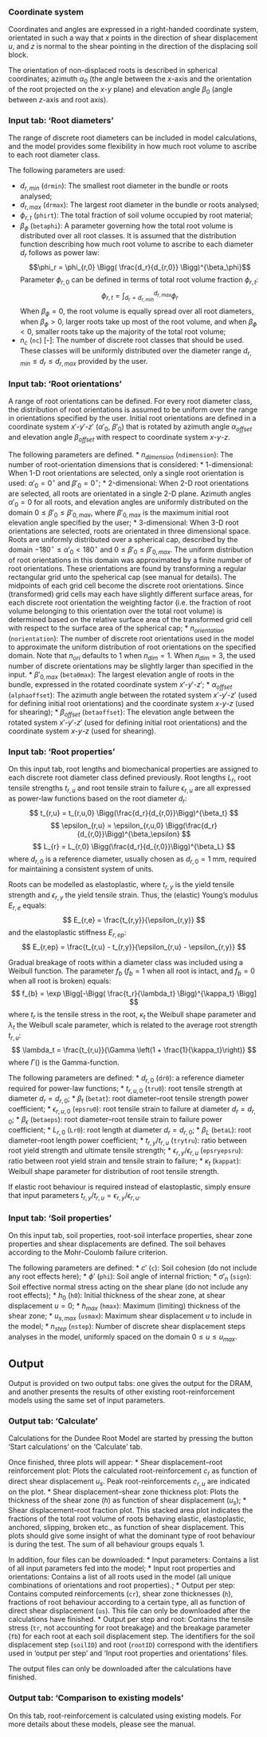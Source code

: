 ### Coordinate system

Coordinates and angles are expressed in a right-handed coordinate system, orientated in such a way that $x$ points in the direction of shear displacement $u$, and $z$ is normal to the shear pointing in the direction of the displacing soil block.

The orientation of non-displaced roots is described in spherical coordinates; azimuth $\alpha_0$ (the angle between the $x$-axis and the orientation of the root projected on the $x$-$y$ plane) and elevation angle $\beta_0$ (angle between $z$-axis and root axis).


### Input tab: 'Root diameters'

The range of discrete root diameters can be included in model calculations, and the model provides some flexibility in how much root volume to ascribe to each root diameter class. 

The following parameters are used:

* $d_{r,min}$ (`drmin`): The smallest root diameter in the bundle or roots analysed;
* $d_{r,max}$ (`drmax`): The largest root diameter in the bundle or roots analysed;
* $\phi_{r,t}$ (`phirt`): The total fraction of soil volume occupied by root material;
* $\beta_\phi$ (`betaphi`): A parameter governing how the total root volume is distributed over all root classes. It is assumed that the distribution function describing how much root volume to ascribe to each diameter $d_r$ follows as power law: $$\phi_r = \phi_{r,0}  \Bigg( \frac{d_r}{d_{r,0}} \Bigg)^{\beta_\phi}$$Parameter $\phi_{r,0}$ can be defined in terms of total root volume fraction $\phi_{r,t}$: $$\phi_{r,t} = \int_{d_r=d_{r,min}}^{d_{r,max}} \phi_r$$When $\beta_\phi=0$, the root volume is equally spread over all root diameters, when $\beta_\phi>0$, larger roots take up most of the root volume, and when $\beta_\phi<0$, smaller roots take up the majority of the total root volume;
* $n_c$ (`nc`) [-]: The number of discrete root classes that should be used. These classes will be uniformly distributed over the diameter range $d_{r,min} \leq d_r \leq d_{r,max}$ provided by the user.


### Input tab: 'Root orientations'

A range of root orientations can be defined. For every root diameter class, the distribution of root orientations is assumed to be uniform over the range in orientations specified by the user. 
Initial root orientations are defined in a coordinate system $x'$-$y'$-$z'$ ($\alpha'_0$, $\beta'_0$) that is rotated by azimuth angle $\alpha_{offset}$ and elevation angle $\beta_{offset}$ with respect to coordinate system $x$-$y$-$z$. 

The following parameters are defined.
* $n_{dimension}$ (`ndimension`): The number of root-orientation dimensions that is considered:
  * 1-dimensional: When 1-D root orientations are selected, only a single root orientation is used: $\alpha'_0=0^\circ$ and $\beta'_0=0^\circ$;
  * 2-dimensional: When 2-D root orientations are selected, all roots are orientated in a single 2-D plane. Azimuth angles $\alpha'_0=0$ for all roots, and elevation angles are uniformly distributed on the domain $0 \leq \beta'_0 \leq \beta'_{0,max}$, where $\beta'_{0,max}$ is the maximum initial root elevation angle specified by the user;
  * 3-dimensional: When 3-D root orientations are selected, roots are orientated in three dimensional space. Roots are uniformly distributed over a spherical cap, described by the domain $-180^\circ \leq \alpha'_0 < 180^\circ$ and $0 \leq \beta'_0 \leq \beta'_{0,max}$. The uniform distribution of root orientations in this domain was approximated by a finite number of root orientations. These orientations are found by transforming a regular rectangular grid unto the speherical cap (see manual for details). The midpoints of each grid cell become the discrete root orientations. Since (transformed) grid cells may each have slightly different surface areas, for each discrete root orientation the weighting factor (i.e. the fraction of root volume belonging to this orientation over the total root volume) is determined based on the relative surface area of the transformed grid cell with respect to the surface area of the spherical cap;
* $n_{orientation}$ (`norientation`): The number of discrete root orientations used in the model to approximate the uniform distribution of root orientations on the specified domain. Note that $n_{ori}$ defaults to 1 when $n_{dim}=1$. When $n_{dim}=3$, the used number of discrete orientations may be slightly larger than specified in the input.
* $\beta'_{0,max}$ (`beta0max`): The largest elevation angle of roots in the bundle, expressed in the rotated coordinate system $x'$-$y'$-$z'$;
* $\alpha_{offset}$ (`alphaoffset`): The azimuth angle between the rotated system $x'$-$y'$-$z'$ (used for defining initial root orientations) and the coordinate system $x$-$y$-$z$ (used for shearing);
* $\beta_{offset}$ (`betaoffset`): The elevation angle between the rotated system $x'$-$y'$-$z'$ (used for defining initial root orientations) and the coordinate system $x$-$y$-$z$ (used for shearing).


### Input tab: 'Root properties'

On this input tab, root lengths and biomechanical properties are assigned to each discrete root diameter class defined previously. Root lengths $L_r$, root tensile strengths $t_{r,u}$ and root tensile strain to failure $\epsilon_{r,u}$ are all expressed as power-law functions based on the root diameter $d_r$:
$$ t_{r,u} = t_{r,u,0} \Bigg(\frac{d_r}{d_{r,0}}\Bigg)^{\beta_t} $$
$$ \epsilon_{r,u} = \epsilon_{r,u,0} \Bigg(\frac{d_r}{d_{r,0}}\Bigg)^{\beta_\epsilon} $$
$$ L_{r} = L_{r,0} \Bigg(\frac{d_r}{d_{r,0}}\Bigg)^{\beta_L} $$
where $d_{r,0}$ is a reference diameter, usually chosen as $d_{r,0}=1$ mm, required for maintaining a consistent system of units. 

Roots can be modelled as elastoplastic, where $t_{r,y}$ is the yield tensile strength and $\epsilon_{r,y}$ the yield tensile strain. Thus, the (elastic) Young's modulus $E_{r,e}$ equals:
$$ E_{r,e} = \frac{t_{r,y}}{\epsilon_{r,y}} $$
and the elastoplastic stiffness $E_{r,ep}$:
$$ E_{r,ep} = \frac{t_{r,u} - t_{r,y}}{\epsilon_{r,u} - \epsilon_{r,y}} $$

Gradual breakage of roots within a diameter class was included using a Weibull function. The parameter $f_{b}$ ($f_{b}=1$ when all root is intact, and $f_{b}=0$ when all root is broken) equals:
$$ f_{b} = \exp \Bigg[-\Bigg( \frac{t_r}{\lambda_t} \Bigg)^{\kappa_t} \Bigg] $$
where $t_r$ is the tensile stress in the root, $\kappa_t$ the Weibull shape parameter and $\lambda_t$ the Weibull scale parameter, which is related to the average root strength $t_{r,u}$:
$$ \lambda_t = \frac{t_{r,u}}{\Gamma \left(1 + \frac{1}{\kappa_t}\right)} $$
where $\Gamma()$ is the Gamma-function.

The following parameters are defined:
* $d_{r,0}$ (`dr0`): a reference diameter required for power-law functions;
* $t_{r,u,0}$ (`tru0`): root tensile strength at diameter $d_r=d_{r,0}$;
* $\beta_t$ (`betat`): root diameter--root tensile strength power coefficient;
* $\epsilon_{r,u,0}$ (`epsru0`): root tensile strain to failure at diameter $d_r=d_{r,0}$;
* $\beta_\epsilon$ (`betaeps`): root diameter--root tensile strain to failure power coefficient;
* $L_{r,0}$ (`Lr0`): root length at diameter $d_r=d_{r,0}$;
* $\beta_L$ (`betaL`): root diameter--root length power coefficient;
* $t_{r,y}/t_{r,u}$ (`trytru`): ratio between root yield strength and ultimate tensile strength;
* $\epsilon_{r,y}/\epsilon_{r,u}$ (`epsryepsru`): ratio between root yield strain and tensile strain to failure;
* $\kappa_{t}$ (`kappat`): Weibull shape parameter for distribution of root tensile strength.

If elastic root behaviour is required instead of elastoplastic, simply ensure that input parameters $t_{r,y}/t_{r,u} = \epsilon_{r,y}/\epsilon_{r,u}$. 


### Input tab: 'Soil properties'

On this input tab, soil properties, root-soil interface properties, shear zone properties and shear displacements are defined. The soil behaves according to the Mohr-Coulomb failure criterion. 

The following parameters are defined:
* $c'$ (`c`): Soil cohesion (do not include any root effects here);
* $\phi'$ (`phi`): Soil angle of internal friction;
* $\sigma'_n$ (`sign`): Soil effective normal stress acting on the shear plane (do not include any root effects);
* $h_0$ (`h0`): Initial thickness of the shear zone, at shear displacement $u=0$;
* $h_{max}$ (`hmax`): Maximum (limiting) thickness of the shear zone;
* $u_{s,max}$ (`usmax`): Maximum shear displacement $u$ to include in the model;
* $n_{step}$ (`nstep`): Number of discrete shear displacement steps analyses in the model, uniformly spaced on the domain $0 \leq u \leq u_{max}$.


## Output

Output is provided on two output tabs: one gives the output for the DRAM, and another presents the results of other existing root-reinforcement models using the same set of input parameters.


### Output tab: 'Calculate'

Calculations for the Dundee Root Model are started by pressing the button 'Start calculations' on the 'Calculate' tab. 

Once finished, three plots will appear:
* Shear displacement--root reinforcement plot: Plots the calculated root-reinforcement $c_r$ as function of direct shear displacement $u_s$. Peak root-reinforcements $c_{r,u}$ are indicated on the plot. 
* Shear displacement--shear zone thickness plot: Plots the thickness of the shear zone ($h$) as function of shear displacement ($u_s$);
* Shear displacement--root fraction plot. This stacked area plot indicates the fractions of the total root volume of roots behaving elastic, elastoplastic, anchored, slipping, broken etc., as function of shear displacement. This plots should give some insight of what the dominant type of root behaviour is during the test. The sum of all behaviour groups equals 1.

In addition, four files can be downloaded:
* Input parameters: Contains a list of all input parameters fed into the model;
* Input root properties and orientations: Contains a list of all roots used in the model (all unique combinations of orientations and root properties).;
* Output per step: Contains computed reinforcements (`cr`), shear zone thicknesses (`h`), fractions of root behaviour according to a certain type, all as function of direct shear displacement (`us`). This file can only be downloaded after the calculations have finished.
* Output per step and root: Contains the tensile stress (`tr`, not accounting for root breakage) and the breakage parameter (`fb`) for each root at each soil displacement step. The identifiers for the soil displacement step (`soilID`) and root (`rootID`) correspond with the identifiers used in 'output per step' and 'Input root properties and orientations' files.

The output files can only be downloaded after the calculations have finished.


### Output tab: 'Comparison to existing models'

On this tab, root-reinforcement is calculated using existing models. For more details about these models, please see the manual.


